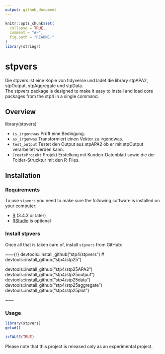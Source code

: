 ```yaml
---
output: github_document
---
```


<!-- README.md is generated from README.Rmd. Please edit that file -->

```r
knitr::opts_chunk$set(
  collapse = TRUE,
  comment = "#>",
  fig.path = "README-"
)
library(stringr)
```

# stpvers

 
Die stpvers ist eine Kopie von tidyverse  und ladet die library stpAPA2, stpOutput, stpAggregate und stpData.  
The stpvers package is designed to make it easy to install and load core packages from the stp4 in a single command.

Overview
--------

library(stpvers) 

-   `is_irgendwas` Prüft eine Bedingung.
-   `as_irgenwas` Transformiert einen Vektor zu irgendwas.
-   `test_output` Testet den Output aus stpAPA2 ob er mit stpOutput verarbeitet werden kann.
-  `CreateProjekt` Projekt Erstellung mit Kunden-Datenblatt sowie die der Folder-Strucktur mit den R-Files.
 



## Installation
### Requirements
To use `stpvers` you need to make sure the following software is installed on your computer:
  
- [R](http://www.r-project.org/) (3.4.3 or later)
- [RStudio](http://www.rstudio.com/) is optional



### Install stpvers
Once all that is taken care of, install `stpvers` from GitHub:
  
~~~{r}
devtools::install_github("stp4/stpvers")
# devtools::install_github("stp4/stp25")

devtools::install_github("stp4/stp25APA2")
devtools::install_github("stp4/stp25output")
devtools::install_github("stp4/stp25data")
devtools::install_github("stp4/stp25aggregate")
devtools::install_github("stp4/stp25plot")
 
~~~


### Usage

```r


library(stpvers)
getwd()

isFALSE(TRUE)

```

Please note that this project is released only as an experimental project.

